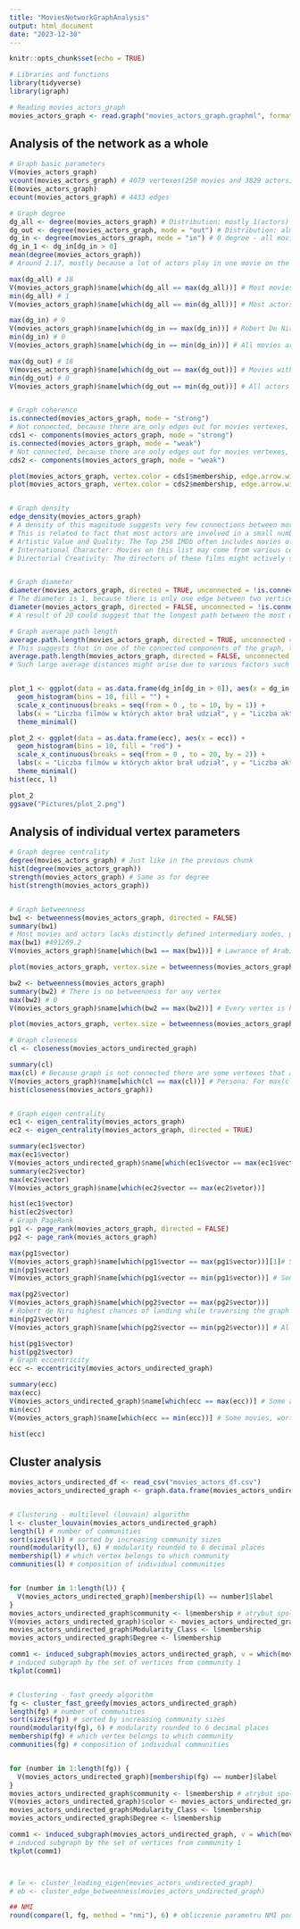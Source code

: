 ```yaml
---
title: "MoviesNetworkGraphAnalysis"
output: html_document
date: "2023-12-30"
---
```


```r
knitr::opts_chunk$set(echo = TRUE)
```

```r
# Libraries and functions
library(tidyverse)
library(igraph)
```

```r
# Reading movies_actors_graph
movies_actors_graph <- read.graph("movies_actors_graph.graphml", format = "graphml")
```

## Analysis of the network as a whole
```r
# Graph basic parameters
V(movies_actors_graph)
vcount(movies_actors_graph) # 4079 vertexes(250 movies and 3829 actors)
E(movies_actors_graph)
ecount(movies_actors_graph) # 4433 edges

# Graph degree
dg_all <- degree(movies_actors_graph) # Distribution: mostly 1(actors) and 18(because most movies got 18 actors added) 
dg_out <- degree(movies_actors_graph, mode = "out") # Distribution: almost all 1 and some 18
dg_in <- degree(movies_actors_graph, mode = "in") # 0 degree - all movies, mostly 1 and 2  
dg_in_1 <- dg_in[dg_in > 0]
mean(degree(movies_actors_graph)) 
# Around 2.17, mostly because a lot of actors play in one movie on the list of top 250 and movies have a lot of actors

max(dg_all) # 18
V(movies_actors_graph)$name[which(dg_all == max(dg_all))] # Most movies (240/250) have 18 actors
min(dg_all) # 1
V(movies_actors_graph)$name[which(dg_all == min(dg_all))] # Most actors play in one movie

max(dg_in) # 9
V(movies_actors_graph)$name[which(dg_in == max(dg_in))] # Robert De Niro played in the greatest number of movies on the list 
min(dg_in) # 0
V(movies_actors_graph)$name[which(dg_in == min(dg_in))] # All movies are here with 0 degree

max(dg_out) # 18
V(movies_actors_graph)$name[which(dg_out == max(dg_out))] # Movies with a lot of actors
min(dg_out) # 0
V(movies_actors_graph)$name[which(dg_out == min(dg_out))] # All actors are here with 0 degree


# Graph coherence
is.connected(movies_actors_graph, mode = "strong") 
# Not connected, because there are only edges out for movies vertexes, and edges in for actors vertexes
cds1 <- components(movies_actors_graph, mode = "strong")
is.connected(movies_actors_graph, mode = "weak") 
# Not connected, because there are only edges out for movies vertexes, and edges in for actors vertexes
cds2 <- components(movies_actors_graph, mode = "weak")

plot(movies_actors_graph, vertex.color = cds1$membership, edge.arrow.width = 0.01, vertex.label = NA)
plot(movies_actors_graph, vertex.color = cds2$membership, edge.arrow.width = 0.01, vertex.label = NA)


# Graph density
edge_density(movies_actors_graph) 
# A density of this magnitude suggests very few connections between movies and actors compared to all possible connections between them.
# This is related to fact that most actors are involved in a small number of movies from the list.
# Artistic Value and Quality: The Top 250 IMDb often includes movies of high artistic quality, where cast diversity might result from careful actor selection and their acting skills, contributing to the films' overall quality.
# International Character: Movies on this list may come from various countries and cultures, leading to actor diversity associated with different nationalities, languages, and acting styles.
# Directorial Creativity: The directors of these films might actively seek actor diversity, aiming to convey different perspectives and experiences through a variety of actors in their productions.


# Graph diameter
diameter(movies_actors_graph, directed = TRUE, unconnected = !is.connected(movies_actors_graph)) 
# The diameter is 1, because there is only one edge between two vertices (from movie to actor).
diameter(movies_actors_graph, directed = FALSE, unconnected = !is.connected(movies_actors_graph))
# A result of 20 could suggest that the longest path between the most distant vertices (movie-actor-movie-actor...)consists of 20 steps 

# Graph average path length
average.path.length(movies_actors_graph, directed = TRUE, unconnected = !is.connected(movies_actors_graph))  
# This suggests that in one of the connected components of the graph, the average distance between two vertices is 1 (from movie to actor).
average.path.length(movies_actors_graph, directed = FALSE, unconnected = !is.connected(movies_actors_graph))
# Such large average distances might arise due to various factors such as diverse movies, disjointed groups of movies or actors


plot_1 <- ggplot(data = as.data.frame(dg_in[dg_in > 0]), aes(x = dg_in[dg_in > 0])) +
  geom_histogram(bins = 10, fill = "") +
  scale_x_continuous(breaks = seq(from = 0 , to = 10, by = 1)) +
  labs(x = "Liczba filmów w których aktor brał udział", y = "Liczba aktorów", title = "Rozkład liczby filmów w których aktorzy brali udział") +
  theme_minimal()

plot_2 <- ggplot(data = as.data.frame(ecc), aes(x = ecc)) +
  geom_histogram(bins = 10, fill = "red") +
  scale_x_continuous(breaks = seq(from = 0 , to = 20, by = 2)) +
  labs(x = "Liczba filmów w których aktor brał udział", y = "Liczba aktorów", title = "Rozkład liczby filmów w których aktorzy brali udział") +
  theme_minimal()
hist(ecc, l)

plot_2
ggsave("Pictures/plot_2.png")
```

## Analysis of individual vertex parameters 
```r
# Graph degree centrality
degree(movies_actors_graph) # Just like in the previous chunk
hist(degree(movies_actors_graph))
strength(movies_actors_graph) # Same as for degree
hist(strength(movies_actors_graph))


# Graph betweenness
bw1 <- betweenness(movies_actors_graph, directed = FALSE) 
summary(bw1)
# Most movies and actors lacks distinctly defined intermediary nodes, possibly due to an even distribution of connections between movies and actors. However, there are certain nodes that might play a slightly more significant role in connecting or bridging specific groups of movies or actors in the network.
max(bw1) #491269.2
V(movies_actors_graph)$name[which(bw1 == max(bw1))] # Lawrance of Arabia: Interesting phenomenon, worth checking or error

plot(movies_actors_graph, vertex.size = betweenness(movies_actors_graph, directed = FALSE) * 0.05, edge.arrow.width = 0.01, vertex.label = NA)

bw2 <- betweenness(movies_actors_graph) 
summary(bw2) # There is no betweenness for any vertex
max(bw2) # 0
V(movies_actors_graph)$name[which(bw2 == max(bw2))] # Every vertex is here

plot(movies_actors_graph, vertex.size = betweenness(movies_actors_graph, directed = FALSE) * 0.05, edge.arrow.width = 0.01, vertex.label = NA)

# Graph closeness
cl <- closeness(movies_actors_undirected_graph)

summary(cl)
max(cl) # Because graph is not connected there are some vertexes that are isolated from other ones
V(movies_actors_graph)$name[which(cl == max(cl))] # Persona: For max(cl) (but not NaN) worth checking
hist(closeness(movies_actors_graph))


# Graph eigen centrality
ec1 <- eigen_centrality(movies_actors_graph)
ec2 <- eigen_centrality(movies_actors_graph, directed = TRUE)

summary(ec1$vector)
max(ec1$vector) 
V(movies_actors_undirected_graph)$name[which(ec1$vector == max(ec1$vector))] # Gwiezdne wojny: Część V - Imperium kontratakuje: worth checking
summary(ec2$vector)
max(ec2$vector)
V(movies_actors_graph)$name[which(ec2$vector == max(ec2$vetor))] 

hist(ec1$vector)
hist(ec2$vector)
# Graph PageRank
pg1 <- page_rank(movies_actors_graph, directed = FALSE)
pg2 <- page_rank(movies_actors_graph)

max(pg1$vector)
V(movies_actors_graph)$name[which(pg1$vector == max(pg1$vector))][1]# Some movies, worth checking
min(pg1$vector)
V(movies_actors_graph)$name[which(pg1$vector == min(pg1$vector))] # Some actors, worth checking

max(pg2$vector)
V(movies_actors_graph)$name[which(pg2$vector == max(pg2$vector))]
# Robert de Niro highest chances of landing while traversing the graph
min(pg2$vector)
V(movies_actors_graph)$name[which(pg2$vector == min(pg2$vector))] # All movies because graph is not connected

hist(pg1$vector)
hist(pg2$vector)
# Graph eccentricity
ecc <- eccentricity(movies_actors_undirected_graph)

summary(ecc)
max(ecc)
V(movies_actors_undirected_graph)$name[which(ecc == max(ecc))] # Some actors, worth checking
min(ecc)
V(movies_actors_graph)$name[which(ecc == min(ecc))] # Some movies, worth checking

hist(ecc)
```

## Cluster analysis
```r
movies_actors_undirected_df <- read_csv("movies_actors_df.csv")
movies_actors_undirected_graph <- graph.data.frame(movies_actors_undirected_df, directed = FALSE)


# Clustering - multilevel (louvain) algorithm
l <- cluster_louvain(movies_actors_undirected_graph)
length(l) # number of communities
sort(sizes(l)) # sorted by increasing community sizes
round(modularity(l), 6) # modularity rounded to 6 decimal places
membership(l) # which vertex belongs to which community
communities(l) # composition of individual communities


for (number in 1:length(l)) {
  V(movies_actors_undirected_graph)[membership(l) == number]$label
}
movies_actors_undirected_graph$community <- l$membership # atrybut społeczności
V(movies_actors_undirected_graph)$color <- movies_actors_undirected_graph$community # różne kolory dla różnych społeczności
movies_actors_undirected_graph$Modularity_Class <- l$membership
movies_actors_undirected_graph$Degree <- l$membership

comm1 <- induced_subgraph(movies_actors_undirected_graph, v = which(movies_actors_undirected_graph$community == 1))
# induced subgraph by the set of vertices from community 1
tkplot(comm1)


# Clustering - fast greedy algorithm
fg <- cluster_fast_greedy(movies_actors_undirected_graph)
length(fg) # number of communities
sort(sizes(fg)) # sorted by increasing community sizes
round(modularity(fg), 6) # modularity rounded to 6 decimal places
membership(fg) # which vertex belongs to which community
communities(fg) # composition of individual communities


for (number in 1:length(fg)) {
  V(movies_actors_undirected_graph)[membership(fg) == number]$label
}
movies_actors_undirected_graph$community <- l$membership # atrybut społeczności
V(movies_actors_undirected_graph)$color <- movies_actors_undirected_graph$community # różne kolory dla różnych społeczności
movies_actors_undirected_graph$Modularity_Class <- l$membership
movies_actors_undirected_graph$Degree <- l$membership

comm1 <- induced_subgraph(movies_actors_undirected_graph, v = which(movies_actors_undirected_graph$community == 1))
# induced subgraph by the set of vertices from community 1
tkplot(comm1)



# le <- cluster_leading_eigen(movies_actors_undirected_graph)
# eb <- cluster_edge_betweenness(movies_actors_undirected_graph)

## NMI
round(compare(l, fg, method = "nmi"), 6) # obliczenie parametru NMI podzialow (porównanie)
```
